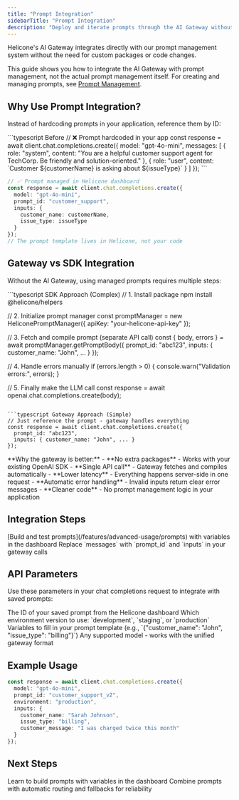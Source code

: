 ```yaml
---
title: "Prompt Integration"
sidebarTitle: "Prompt Integration"
description: "Deploy and iterate prompts through the AI Gateway without code changes"
---
```


Helicone's AI Gateway integrates directly with our prompt management system without the need for custom packages or code changes.

This guide shows you how to integrate the AI Gateway with prompt management, not the actual prompt management itself. For creating and managing prompts, see [Prompt Management](/features/advanced-usage/prompts).

## Why Use Prompt Integration?

Instead of hardcoding prompts in your application, reference them by ID:

<CodeGroup>
```typescript Before
// ❌ Prompt hardcoded in your app
const response = await client.chat.completions.create({
  model: "gpt-4o-mini",
  messages: [
    {
      role: "system", 
      content: "You are a helpful customer support agent for TechCorp. Be friendly and solution-oriented."
    },
    {
      role: "user",
      content: `Customer ${customerName} is asking about ${issueType}`
    }
  ]
});
```

```typescript After
// ✅ Prompt managed in Helicone dashboard
const response = await client.chat.completions.create({
  model: "gpt-4o-mini",
  prompt_id: "customer_support",
  inputs: {
    customer_name: customerName,
    issue_type: issueType
  }
});
// The prompt template lives in Helicone, not your code
```
</CodeGroup>

## Gateway vs SDK Integration

Without the AI Gateway, using managed prompts requires multiple steps:

<CodeGroup>
```typescript SDK Approach (Complex)
// 1. Install package
npm install @helicone/helpers

// 2. Initialize prompt manager
const promptManager = new HeliconePromptManager({
  apiKey: "your-helicone-api-key"
});

// 3. Fetch and compile prompt (separate API call)
const { body, errors } = await promptManager.getPromptBody({
  prompt_id: "abc123",
  inputs: { customer_name: "John", ... }
});

// 4. Handle errors manually
if (errors.length > 0) {
  console.warn("Validation errors:", errors);
}

// 5. Finally make the LLM call
const response = await openai.chat.completions.create(body);
```

```typescript Gateway Approach (Simple)
// Just reference the prompt - gateway handles everything
const response = await client.chat.completions.create({
  prompt_id: "abc123",
  inputs: { customer_name: "John", ... }
});
```
</CodeGroup>

<Info>
**Why the gateway is better:**
- **No extra packages** - Works with your existing OpenAI SDK
- **Single API call** - Gateway fetches and compiles automatically
- **Lower latency** - Everything happens server-side in one request
- **Automatic error handling** - Invalid inputs return clear error messages
- **Cleaner code** - No prompt management logic in your application
</Info>

## Integration Steps

<Steps>
<Step title="Create prompts in Helicone">
  [Build and test prompts](/features/advanced-usage/prompts) with variables in the dashboard
</Step>
<Step title="Use prompt_id in your code">
  Replace `messages` with `prompt_id` and `inputs` in your gateway calls
</Step>
</Steps>

## API Parameters

Use these parameters in your chat completions request to integrate with saved prompts:

<ParamField body="prompt_id" type="string" required>
  The ID of your saved prompt from the Helicone dashboard
</ParamField>

<ParamField body="environment" type="string" default="production">
  Which environment version to use: `development`, `staging`, or `production`
</ParamField>

<ParamField body="inputs" type="object" required>
  Variables to fill in your prompt template (e.g., `{"customer_name": "John", "issue_type": "billing"}`)
</ParamField>

<ParamField body="model" type="string" required>
  Any supported model - works with the unified gateway format
</ParamField>

## Example Usage

```typescript
const response = await client.chat.completions.create({
  model: "gpt-4o-mini",
  prompt_id: "customer_support_v2",
  environment: "production",
  inputs: {
    customer_name: "Sarah Johnson",
    issue_type: "billing",
    customer_message: "I was charged twice this month"
  }
});
```

## Next Steps

<CardGroup cols={2}>
<Card title="Create Your First Prompt" icon="pencil" href="/features/advanced-usage/prompts">
  Learn to build prompts with variables in the dashboard
</Card>
<Card title="Provider Routing" icon="route" href="/gateway/provider-routing">
  Combine prompts with automatic routing and fallbacks for reliability
</Card>
</CardGroup>